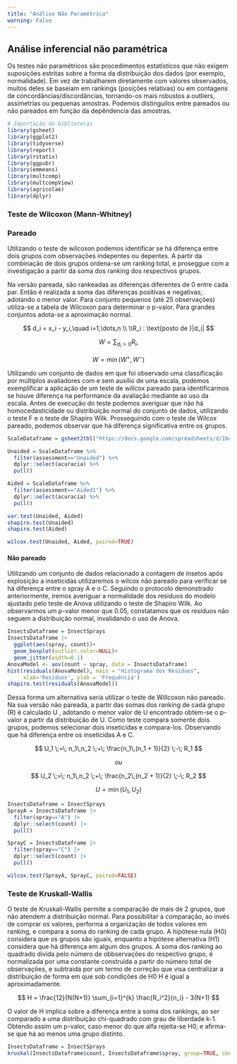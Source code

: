 ```yaml
---
title: "Análise Não Paramétrica"
warning: False
---
```


## Análise inferencial não paramétrica

Os testes não paramétricos são procedimentos estatísticos que não exigem suposições estritas sobre a forma da distribuição dos dados (por exemplo, normalidade). Em vez de trabalharem diretamente com valores observados, muitos deles se baseiam em rankings (posições relativas) ou em contagens de concordâncias/discordâncias, tornando-os mais robustos a outliers, assimetrias ou pequenas amostras. Podemos distinguilos entre pareados ou não pareados em função da depêndencia das amostras.

```R
# Importação de bibliotecas
library(gsheet)
library(ggplot2)
library(tidyverse)
library(report)
library(rstatix)
library(ggpubr)
library(emmeans)
library(multcomp)
library(multcompView)
library(agricolae)
library(dplyr)
```

### Teste de Wilcoxon (Mann-Whitney)

### Pareado

Utilizando o teste de wilcoxon podemos identificar se há diferença entre dois grupos com observações indepentes ou depentes. A partir da combinação de dois grupos ordena-se um ranking total, e proseggue com a investigação a partir da soma dos ranking dos respectivos grupos.

Na versão pareada, são rankeadas as diferenças diferentes de 0 entre cada par. Então é realizada a soma das diferenças positivas e negativas, adotando o menor valor. Para conjunto pequenos (até 25 observações) utiliza-se a tabela de Wilcoxon para determinar o p-valor. Para grandes conjuntos adota-se a aproximação normal.

$$
d_i = x_i - y_i,\quad i=1,\dots,n \\ \\R_i : \text{posto de }|d_i|
$$

$$
W = \sum_{d_i>0} R_i,$$

$$
W = \min(W^+,W^-)
$$

Utilizando um conjunto de dados em que foi observado uma classificação por múltiplos avaliadores com e sem auxílio de uma escala, podemos exemplificar a aplicação de um teste de willcox pareado para identificarmos se houve diferença na performance da avaliação mediante ao uso da escala. Antes de execução do teste podemos averiguar que não há homocedasticidade ou distribuição normal do conjunto de dados, utilizando o teste F e o teste de Shapiro Wilk. Prosseguindo com o teste de Wilcox pareado, podemos observar que há diferença significativa entre os grupos.

```R
ScaleDataframe = gsheet2tbl("https://docs.google.com/spreadsheets/d/1bq2N19DcZdtax2fQW9OHSGMR0X2__Z9T/edit?gid=1729131173#gid=1729131173")

Unaided = ScaleDataframe %>%
  filter(assessment=="Unaided") %>%
  dplyr::select(acuracia) %>%
  pull()

Aided = ScaleDataframe %>%
  filter(assessment=="Aided1") %>%
  dplyr::select(acuracia) %>%
  pull()

var.test(Unaided, Aided)
shapiro.test(Unaided)
shapiro.test(Aided)

wilcox.test(Unaided, Aided, paired=TRUE)
```

#### Não pareado

Utilizando um conjunto de dados relacionado a contagem de insetos após explosição a inseticidas utilizaremos o wilcox não pareado para verificar se há diferença entre o spray A e o C. Seguindo o protocolo demonstrado anteriormente, iremos averiguar a normalidade dos resíduos do modelo ajustado pelo teste de Anova utilizando o teste de Shapiro Wilk. Ao observarmos um p-valor menor que 0.05, constatamos que os resíduos não seguem a distribuição normal, invalidando o uso de Anova.

```R
InsectsDataframe = InsectSprays
InsectsDataframe |>
  ggplot(aes(spray, count))+
  geom_boxplot(outlier.color=NULL)+
  geom_jitter(width=0.1)
AnovaModel <- aov(count ~ spray, data = InsectsDataframe)
hist(residuals(AnovaModel), main = "Histograma dos Resíduos",
     xlab='Resíduos', ylab = 'Frequência')
shapiro.test(residuals(AnovaModel))
```

Dessa forma um alternativa seria utilizar o teste de Willcoxon não pareado. Na sua versão não pareada, a partir das somas dos ranking de cada grupo (R) é calculado U , adotando o menor valor de U encontrado obtem-se o p-valor a partir da distribuição de U. Como teste compara somente dois grupos, podemos selecionar dois inseticidas e compara-los. Observando que há diferença entre os inseticidas A e C.

$$ U_1 \;=\; n_1\,n_2 \;+\; \frac{n_1\,(n_1 + 1)}{2} \;-\; R_1 $$

$$ ou $$

$$ U_2 \;=\; n_1\,n_2 \;+\; \frac{n_2\,(n_2 + 1)}{2} \;-\; R_2 $$

$$
U = \min(U_1,U_2)
$$

```R
InsectsDataframe = InsectSprays
SprayA = InsectsDataframe |>
  filter(spray=="A") |>
  dplyr::select(count) |>
  pull()

SprayC = InsectsDataframe |>
  filter(spray=="C") |>
  dplyr::select(count) |>
  pull()

wilcox.test(SprayA, SprayC, paired=FALSE)
```

### Teste de Kruskall-Wallis

O teste de Kruskall-Wallis permite a comparação de mais de 2 grupos, que não atendem a distribuição normal. Para possibilitar a comparação, ao invés de comprar os valores, performa a organização de todos valores em ranking, e compara a soma do ranking de cada grupo. A hipótese nula (H0) considera que os grupos são iguais, enquanto a hipótese alternativa (H1) considera que há diferença em algum dos grupos. A soma dos ranking ao quadrado divida pelo número de obbservações do respectivo grupo, é normalizada por uma constante construida a partir do número total de observações, e subtraida por um termo de correção que visa centralizar a distribuição de forma em que sob condições de H0 H é igual a aproximadamente.

$$
H = \frac{12}{N(N+1)} \sum_{i=1}^{k} \frac{R_i^2}{n_i} - 3(N+1)
$$

O valor de H implica sobre a diferença entre a soma dos rankings, ao ser comparado a uma distribuição chi-quadrado com grau de liberdade k-1. Obtendo assim um p-valor, caso menor do que alfa rejeita-se H0, e afirma-se que há ao menos uma grupo distinto.

```R
InsectsDataframe = InsectSprays
kruskal(InsectsDataframe$count, InsectsDataframe$spray, group=TRUE, console=TRUE)
```
